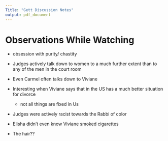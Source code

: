 ```yaml
---
Title: "Gett Discussion Notes"
output: pdf_document
---
```


# Observations While Watching

* obsession with purity/ chastity

* Judges actively talk down to women to a much further extent than to any of the men in the court room

* Even Carmel often talks down to Viviane

* Interesting when Viviane says that in the US has a much better situation for divorce
  * not all things are fixed in Us

* Judges were actively racist towards the Rabbi of color

* Elisha didn't even know Viviane smoked cigarettes

* The hair??


